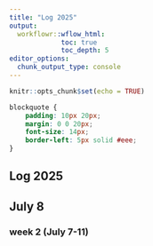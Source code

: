 ```yaml
---
title: "Log 2025"
output:
  workflowr::wflow_html:
             toc: true
             toc_depth: 5
editor_options:
  chunk_output_type: console
---
```


```r
knitr::opts_chunk$set(echo = TRUE)
```


```css
blockquote {
    padding: 10px 20px;
    margin: 0 0 20px;
    font-size: 14px;
    border-left: 5px solid #eee;
}
```


## Log 2025

## July 8

### week 2 (July 7-11)

